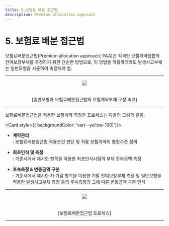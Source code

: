 ```yaml
---
title: 5.보험료 배분 접근법
description: Premium allocation approach
---
```



# 5. 보험료 배분 접근법

보험료배분접근법(Premium allocation approach; PAA)은 적격한 보험계약집합의 잔여보장부채를 측정하기 위한 단순한 방법으로, 이 방법을 적용하더라도 발생사고부채는 일반모형을 사용하여 측정해야 함.&#x20;

---
<center> <Image src="/ifrs/pic5-1.png" width={1000} /> </center>
<br></br>

<center> [일반모형과 보험료배분접근법의 보험계약부채 구성 비교] </center>

---

보험료배분접근법을 적용한 보험계약 측정은 프로세스는 다음의 그림과 같음.&#x20;

<Card  style={{ backgroundColor: 'var(--yellow-100)'}}>
* **계약관리**\
  : 보험료배분접근법 적용조건 판단 및 적용 보험계약의 통합수준 정의 &#x20;

* **최초인식 및 측정**\
  : 기준서에서 제시한 항목을 이용한 최초인식시점의 부채 장부금액 측정
* **후속측정 & 변동금액 구분**\
  : 기준서에서 제시한 차·가감 항목을 이용한 기말 잔여보장부채 측정 및 일반모형을 적용한 발생사고부채 측정 등의 후속측정과 그에 따른 변동금액 구분 인식&#x20;
</Card>

---
<center> <Image src="/ifrs/pic5-2.png" width={1000} /> </center>
<br></br>

<center> [보험료배분접근법 프로세스] </center>

---
